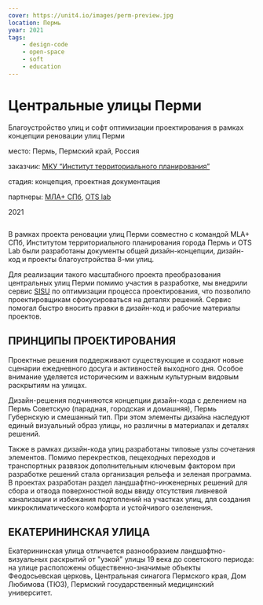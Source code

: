 ```yaml
---
cover: https://unit4.io/images/perm-preview.jpg
location: Пермь
year: 2021
tags:
    - design-code
    - open-space
    - soft
    - education
---
```

# Центральные улицы Перми

<Flex>
<div>

Благоустройство улиц и софт оптимизации проектирования
в рамках концепции реновации улиц Перми

</div>

<div>
<p><BlackHighlight>место:</BlackHighlight> Пермь, Пермский край, Россия</p>

[]()<BlackHighlight>заказчик:</BlackHighlight> [МКУ “Институт территориального планирования”](https://permgenplan.ru)

<p><BlackHighlight>стадия:</BlackHighlight> концепция, проектная документация</p>

<p>

[]()<BlackHighlight>партнеры:</BlackHighlight> [МЛА+ СПб](https://www.mlaplus.com/), [OTS lab](https://www.otslab.ru/)
</p>

2021
</div>
</Flex>

<Image src='/images/perm-1.jpg' alt='' />


В рамках проекта реновации улиц Перми совместно с командой MLA+ СПб, Институтом территориального планирования города Пермь и OTS Lab были разработаны документы общей дизайн-концепции, дизайн-код и проекты благоустройства 8-ми улиц.

Для реализации такого масштабного проекта преобразования центральных улиц Перми помимо участия в разработке, мы внедрили сервис [SISU](https://unit4.io/sisu) по оптимизации процесса проектирования, что позволило проектировщикам сфокусироваться на деталях решений. Сервис помогал быстро вносить правки в дизайн-код и рабочие материалы проектов.



## **ПРИНЦИПЫ ПРОЕКТИРОВАНИЯ**

Проектные решения поддерживают существующие и создают новые сценарии ежедневного досуга и активностей выходного дня. Особое внимание уделяется историческим и важным культурным видовым раскрытиям на улицах.

Дизайн-решения подчиняются концепции дизайн-кода с делением на Пермь Советскую (парадная, городская и домашняя), Пермь Губернскую и смешанный тип. При этом элементы дизайна наследуют единый визуальный образ улицы, но различны в материалах и деталях решений.

Также в рамках дизайн-кода улиц разработаны типовые узлы сочетания элементов. Помимо перекрестков, пещеходных переходов и транспортных развязок дополнительным ключевым фактором при разработке решений стала организация рельефа и зеленая программа. В проектах разработан раздел ландшафтно-инженерных решений для сбора и отвода поверхностной воды ввиду отсутствия ливневой канализации и избежания подтоплений на участках улиц, для создания микроклиматического комфорта и устойчивого озеленения.


## **ЕКАТЕРИНИНСКАЯ УЛИЦА** 

Екатерининская улица отличается разнообразием ландшафтно-визуальных раскрытий от "узкой" улицы 19 века до советского периода: на улице расположены общественно-значимые объекты Феодосьевская церковь, Центральная синагога Пермского края, Дом Любимова (ТЮЗ), Пермский государственный медицинский университет.


<Image src='/images/perm-2.jpg' alt='' />

